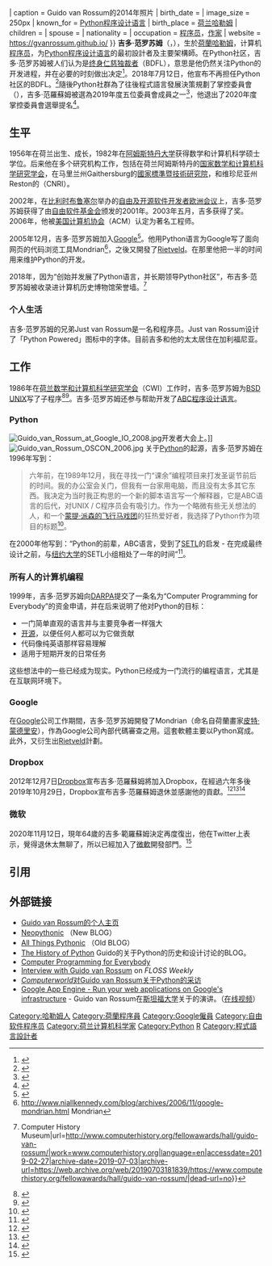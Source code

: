{{noteTA
|G1 = IT
|1 = zh-cn:面向; zh-tw:物件導向;
}}{{Infobox Person
| name = Guido van Rossum
| image = File:Guido-portrait-2014-drc.jpg
| image_upright = {{#expr:4/3}}
| caption = Guido van Rossum的2014年照片
| birth_date = {{birth date and age|1956|1|31}}
| image_size = 250px
| known_for = [[Python|Python程序设计语言]]
| birth_place = [[荷兰|荷兰]][[哈勒姆|哈勒姆]]
| children = 
| spouse = 
| nationality = {{NED}}
| occupation = [[程序员|程序员]]，[[作家|作家]]
| website = https://gvanrossum.github.io/
}}
'''吉多·范罗苏姆'''（{{lang-nl|Guido van Rossum}}，{{bd|1956年|1月31日||}}），生於[[荷蘭|荷蘭]][[哈勒姆|哈勒姆]]，计算机[[程序员|程序员]]，为[[Python|Python程序设计语言]]的最初設計者及主要架構師。在Python社区，吉多·范罗苏姆被人们认为是[[终身仁慈独裁者|终身仁慈独裁者]]（BDFL），意思是他仍然关注Python的开发进程，并在必要的时刻做出决定<ref>{{cite news |url=http://www.linuxformat.co.uk/modules.php?op=modload&name=Sections&file=index&req=viewarticle&artid=10 |title=Benevolent dictator for life |date=2005-02-01 |accessdate=2007-11-01 |publisher=Linux Format |deadurl=yes |archiveurl=https://web.archive.org/web/20061001143603/http://www.linuxformat.co.uk/modules.php?op=modload&name=Sections&file=index&req=viewarticle&artid=10 |archivedate=2006-10-01 }}</ref>。2018年7月12日，他宣布不再担任Python社区的BDFL。<ref>{{cite news |last1=Fairchild |first1=Carlie |title=Guido van Rossum Stepping Down from Role as Python's Benevolent Dictator For Life |url=https://www.linuxjournal.com/content/guido-van-rossum-stepping-down-role-pythons-benevolent-dictator-life |accessdate=July 12, 2018 |work=Linux Journal |date=July 12, 2018 |language=en |archive-date=2018-07-13 |archive-url=https://web.archive.org/web/20180713192427/https://www.linuxjournal.com/content/guido-van-rossum-stepping-down-role-pythons-benevolent-dictator-life |dead-url=yes }}</ref>隨後Python社群為了往後程式語言發展決策規劃了掌控委員會（{{lang-en|Steering Council}}），吉多·范羅蘇姆被選為2019年度五位委員會成員之一<ref name = "Python elects a steering council_2019">{{cite web | title = Python elects a steering council | url = https://lwn.net/Articles/777997/ | publisher = LWN.net, Linux Weekly News. | author = Jake Edge | language = en | date = February 4, 2019 | access-date = 2019-10-31 | archive-date = 2019-10-31 | archive-url = https://web.archive.org/web/20191031054146/https://lwn.net/Articles/777997/ | dead-url = no }}</ref>，他退出了2020年度掌控委員會選舉提名<ref>{{Cite web|url=https://discuss.python.org/t/steering-council-nomination-guido-van-rossum-2020-term/2657/11|title=Steering Council nomination: Guido van Rossum (2020 term)|access-date=2021-11-06|archive-date=2021-12-14|archive-url=https://web.archive.org/web/20211214000123/https://discuss.python.org/t/steering-council-nomination-guido-van-rossum-2020-term/2657/11|dead-url=no}}</ref>。

==生平==
1956年在荷兰出生、成长，1982年在[[阿姆斯特丹大学|阿姆斯特丹大学]]获得数学和计算机科学硕士学位。后来他在多个研究机构工作，包括在荷兰阿姆斯特丹的[[荷蘭數學和計算機科學研究學會|国家数学和计算机科学研究学会]]，在马里兰州Gaithersburg的[[國家標準暨技術研究院|國家標準暨技術研究院]]，和维珍尼亚州Reston的{{le|国家创新研究公司|Corporation for National Research Initiatives}}（CNRI）。

2002年，在[[比利时|比利时]][[布鲁塞尔|布鲁塞尔]]举办的[[自由及开源软件开发者欧洲会议|自由及开源软件开发者欧洲会议]]上，吉多·范罗苏姆获得了由[[自由软件基金会|自由软件基金会]]颁发的2001年{{le|自由软件进步奖|Award for the Advancement of Free Software}}。2003年五月，吉多获得了{{le|荷兰UNIX用户小组|NLUUG}}奖。2006年，他被[[美国计算机协会|美国计算机协会]]（ACM）认定为著名工程师。

2005年12月，吉多·范罗苏姆加入[[Google|Google]]<ref>{{Cite web |url=http://www.oreillynet.com/pub/wlg/8821 |title=Python Creator Guido van Rossum now working at Google - O'Reilly ONLamp Blog |accessdate=2009-03-04 |archive-date=2008-05-17 |archive-url=https://web.archive.org/web/20080517022810/http://www.oreillynet.com/pub/wlg/8821 |dead-url=no }}</ref>。他用Python语言为Google写了面向网页的代码浏览工具Mondrian<ref>http://www.niallkennedy.com/blog/archives/2006/11/google-mondrian.html {{Wayback|url=http://www.niallkennedy.com/blog/archives/2006/11/google-mondrian.html |date=20080821153050 }} Mondrian</ref>，之後又開發了[[Rietveld|Rietveld]]。在那里他把一半的时间用来维护Python的开发。

2018年，因为“创始并发展了Python语言，并长期领导Python社区”，布吉多·范罗苏姆被收录进计算机历史博物馆荣誉墙。<ref>{{cite news|title=Guido van Rossum {{!}} Computer History Museum|url=http://www.computerhistory.org/fellowawards/hall/guido-van-rossum/|work=www.computerhistory.org|language=en|accessdate=2019-02-27|archive-date=2019-07-03|archive-url=https://web.archive.org/web/20190703181839/https://www.computerhistory.org/fellowawards/hall/guido-van-rossum/|dead-url=no}}</ref>

=== 个人生活 ===
吉多·范罗苏姆的兄弟Just van Rossum是一名{{le|字体设计师|type designer}}和程序员。Just van Rossum设计了「Python Powered」图标中的字体。目前吉多和他的太太居住在加利福尼亚。

== 工作 ==
1986年在[[荷兰数学和计算机科学研究学会|荷兰数学和计算机科学研究学会]]（CWI）工作时，吉多·范罗苏姆为[[BSD|BSD]] [[UNIX|UNIX]]写了{{link-en|glob|Glob (programming)|glob()}}子程序<ref>{{Cite web |url=http://www.isc.org/sources/devel/func/glob.txt |title='Globbing' library routine |accessdate=2007-12-19 |archive-date=2007-12-19 |archive-url=https://web.archive.org/web/20071219090708/http://www.isc.org/sources/devel/func/glob.txt |dead-url=yes }}</ref><ref>{{Cite web |url=http://search.cpan.org/~rgarcia/perl-5.10.0/ext/File/Glob/Glob.pm |title=File::Glob - Perl extension for BSD glob routine - search.cpan.org |access-date=2009-03-04 |archive-date=2018-05-20 |archive-url=https://web.archive.org/web/20180520005049/http://search.cpan.org/~rgarcia/perl-5.10.0/ext/File/Glob/Glob.pm |dead-url=no }}</ref>。吉多·范罗苏姆还参与帮助开发了[[ABC_(程式语言)|ABC程序设计语言]]。

=== Python ===
[[File:Guido_van_Rossum_at_Google_IO_2008.jpg|thumb]]开发者大会上。]]
[[File:Guido_van_Rossum_OSCON_2006.jpg|thumb]]
关于[[Python|Python]]的起源，吉多·范罗苏姆在1996年写到：
<blockquote>
六年前，在1989年12月，我在寻找一门“课余”编程项目来打发圣诞节前后的时间。我的办公室会关门，但我有一台家用电脑，而且没有太多其它东西。我决定为当时我正构思的一个新的脚本语言写一个解释器，它是ABC语言的后代，对UNIX / C程序员会有吸引力。作为一个略微有些无关想法的人，和一个[[蒙提·派森的飞行马戏团|蒙提·派森的飞行马戏团]]的狂热爱好者，我选择了Python作为项目的标题<ref>{{Cite web |url=http://www.python.org/doc/essays/foreword/ |title=Foreword for "Programming Python" (1st ed.) |accessdate=2009-03-04 |archive-date=2018-01-06 |archive-url=https://web.archive.org/web/20180106000102/https://www.python.org/doc/essays/foreword/ |dead-url=yes }}</ref>。
</blockquote>

在2000年他写到：“Python的前辈，ABC语言，受到了[[SETL|SETL]]的启发 - 在完成最终设计之前，{{link-en|Lambert Meertens|Lambert Meertens}}与[[纽约大学|纽约大学]]的SETL小组相处了一年的时间”<ref>{{Cite web |url=http://mail.python.org/pipermail/python-dev/2000-August/008881.html |title=[Python-Dev] SETL (was: Lukewarm about range literals) |accessdate=2009-03-04 |archive-date=2011-05-14 |archive-url=https://web.archive.org/web/20110514231628/http://mail.python.org/pipermail/python-dev/2000-August/008881.html |dead-url=yes }}</ref>。
<!--
Python's predecessor, ABC, was inspired by SETL – Lambert Meertens spent a year with the SETL group at [[纽约大学|纽约大学]] before coming up with the final ABC design!<ref>[http://mail.python.org/pipermail/python-dev/2000-August/008881.html [Python-Dev] SETL (was: Lukewarm about range literals)]</ref>
-->

===所有人的计算机编程 ===
1999年，吉多·范罗苏姆向[[国防高等研究计划署|DARPA]]提交了一条名为“Computer Programming for Everybody”的资金申请，并在后来说明了他对Python的目标：
* 一门简单直观的语言并与主要竞争者一样强大
* [[开源|开源]]，以便任何人都可以为它做贡献
* 代码像纯英语那样容易理解
* 适用于短期开发的日常任务

这些想法中的一些已经成为现实。Python已经成为一门流行的编程语言，尤其是在互联网环境下。

===Google===
在[[Google|Google]]公司工作期間，吉多·范罗苏姆開發了Mondrian（命名自荷蘭畫家[[皮特·蒙德里安|皮特·蒙德里安]]），作為Google公司內部代碼審查之用。這套軟體主要以Python寫成。此外，又衍生出[[Rietveld|Rietveld]]計劃。

=== Dropbox ===
2012年12月7日[[Dropbox|Dropbox]]宣布吉多·范羅蘇姆將加入Dropbox，在經過六年多後2019年10月29日，Dropbox宣布吉多·范羅蘇姆退休並感謝他的貢獻。<ref name = "Dropbox Tech Blog_2019">{{cite web | title = Dropbox Tech Blog | url = https://blogs.dropbox.com/tech/2012/12/welcome-guido/ | publisher = Dropbox Tech Blog | author = Drew Houston | language = en | date = December 7, 2012 | access-date = 2019-10-31 | archive-date = 2020-03-13 | archive-url = https://web.archive.org/web/20200313032340/https://blogs.dropbox.com/tech/2012/12/welcome-guido/ | dead-url = no }}</ref><ref name = "Thank you, Guido_2019">{{cite web | title = Thank you, Guido | url = https://blog.dropbox.com/topics/company/thank-you--guido | language = en | date = October 29, 2019 | access-date = 2019-10-31 | archive-date = 2021-02-16 | archive-url = https://web.archive.org/web/20210216114908/https://blog.dropbox.com/topics/company/thank-you--guido | dead-url = no }}</ref><ref name = "Dropbox已認證帳戶_2019">{{cite web | title = Dropbox已認證帳戶 | url = https://twitter.com/Dropbox/status/277142263031808001 | publisher = Twitter | author = Dropbox | language = en | date = 2012年12月7日 | access-date = 2012年12月18日 | archive-date = 2016年3月10日 | archive-url = https://web.archive.org/web/20160310072325/https://twitter.com/Dropbox/status/277142263031808001 | dead-url = no }}</ref>

=== 微软 ===
2020年11月12日，現年64歲的吉多·範羅蘇姆決定再度復出，他在Twitter上表示，覺得退休太無聊了，所以已經加入了[[微軟|微軟]]開發部門。<ref name = "Python creator Guido van Rossum joins Microsoft">{{cite web | title = Python creator Guido van Rossum joins Microsoft | url = https://techcrunch.com/2020/11/12/python-creator-guido-van-rossum-joins-microsoft/ | publisher = TechCrunch | author = Frederic Lardinois | language = en | date = November 12, 2020 | access-date = 2020-11-13 | archive-date = 2021-01-24 | archive-url = https://web.archive.org/web/20210124085936/https://techcrunch.com/2020/11/12/python-creator-guido-van-rossum-joins-microsoft/ | dead-url = no }}</ref>

== 引用 ==
{{Reflist|2}}

== 外部链接 ==
{{portal|Free software|Free Software Portal Logo.svg}}
{{Commonscat|Guido van Rossum}}
* [http://www.python.org/~guido/ Guido van Rossum的个人主页] {{Wayback|url=http://www.python.org/~guido/ |date=20160710230328 }}
* [http://neopythonic.blogspot.com/ Neopythonic] {{Wayback|url=http://neopythonic.blogspot.com/ |date=20210115102915 }}（New BLOG）
* [http://www.artima.com/weblogs/index.jsp?blogger=guido All Things Pythonic] {{Wayback|url=http://www.artima.com/weblogs/index.jsp?blogger=guido |date=20210224143445 }}（Old BLOG）
* [http://python-history.blogspot.com/ The History of Python] {{Wayback|url=http://python-history.blogspot.com/ |date=20210123045857 }} Guido的关于Python的历史和设计讨论的BLOG。
* [https://web.archive.org/web/20090223101648/http://python.org/doc/essays/cp4e.html Computer Programming for Everybody]
* [http://www.twit.tv/floss11 Interview with Guido van Rossum] {{Wayback|url=http://www.twit.tv/floss11 |date=20141006120049 }} on ''FLOSS Weekly''
* [https://web.archive.org/web/20081229095320/http://www.computerworld.com.au/index.php/id%3B66665771 ''Computerworld''对Guido van Rossum关于Python的采访]
* [http://www.stanford.edu/class/ee380/Abstracts/081105.html Google App Engine - Run your web applications on Google's infrastructure] {{Wayback|url=http://www.stanford.edu/class/ee380/Abstracts/081105.html |date=20130305184829 }} - Guido van Rossum在[[斯坦福大学|斯坦福大学]]关于的演讲。（[https://web.archive.org/web/20090326060917/http://stanford-online.stanford.edu/courses/ee380/081105-ee380-300.asx 在线视频]）

{{Authority control}}
{{DEFAULTSORT:Rossum, Guido van}}
[[Category:哈勒姆人|Category:哈勒姆人]]
[[Category:荷蘭程序員|Category:荷蘭程序員]]
[[Category:Google僱員|Category:Google僱員]]
[[Category:自由软件程序员|Category:自由软件程序员]]
[[Category:荷兰计算机科学家|Category:荷兰计算机科学家]]
[[Category:Python|Category:Python]]
[[Category:阿姆斯特丹大學校友|R]]
[[Category:程式語言設計者|Category:程式語言設計者]]